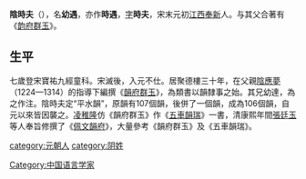 {{Unreferenced|time=2017-03-07T13:46:10+00:00}}
'''陰時夫'''（{{bd|？||？||catIdx=Y阴}}），名'''幼遇'''，亦作'''時遇'''，[[表字|字]]'''時夫'''，宋末元初[[江西|江西]][[奉新|奉新]]人。与其父合著有《[[韵府群玉|韵府群玉]]》。

==生平==
七歲登宋寶祐九經童科。宋滅後，入元不仕。居聚德樓三十年，在父親[[陰應夢|陰應夢]]（1224—1314）的指導下編撰《[[韻府群玉|韻府群玉]]》，為類書以韻隸事之始。其兄幼達，為之作注。陰時夫定“平水韻”，原韻有107個韻，後併了一個韻，成為106個韻，自元以來皆因襲之。[[凌稚隆|凌稚隆]]仿《韻府群玉》作《[[五車韻瑞|五車韻瑞]]》一書，清康熙年間[[張廷玉|張廷玉]]等人奉旨修撰了《[[佩文韻府|佩文韻府]]》，大量參考《韻府群玉》及《五車韻瑞》。

{{Authority control}}
{{DEFAULTSORT:Y}}
[[Category:中国语言学家|Category:中国语言学家]]
[[category:元朝人|category:元朝人]]
[[category:阴姓|category:阴姓]]